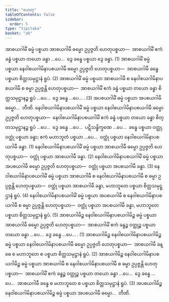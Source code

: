 ```yaml
---
title: "ဟေတု"
tableOfContents: false
sidebar:
  order: 5
type: "tipitaka"
basket: "ab"
---
```



<DynamicBreadcrumb />

<Division number="18">

<Paragraph number="1471">
အာစယဂါမိံ ဓမ္မံ ပစ္စယာ အာစယဂါမီ ဓမ္မော ဥပ္ပဇ္ဇတိ ဟေတုပစ္စယာ—  အာစယဂါမိံ ဧကံ ခန္ဓံ ပစ္စယာ တယော ခန္ဓာ …ပေ…  ဒွေ ခန္ဓေ ပစ္စယာ ဒွေ ခန္ဓာ. (1)
</Paragraph>

<Paragraph number="1472">
အာစယဂါမိံ ဓမ္မံ ပစ္စယာ နေဝါစယဂါမိနာပစယဂါမီ ဓမ္မော ဥပ္ပဇ္ဇတိ ဟေတုပစ္စယာ—  အာစယဂါမီ ခန္ဓေ ပစ္စယာ စိတ္တသမုဋ္ဌာနံ ရူပံ. (2)
</Paragraph>

<Paragraph number="1473">
အာစယဂါမိံ ဓမ္မံ ပစ္စယာ အာစယဂါမီ စ နေဝါစယဂါမိနာပစယဂါမီ စ ဓမ္မာ ဥပ္ပဇ္ဇန္တိ ဟေတုပစ္စယာ—  အာစယဂါမိံ ဧကံ ခန္ဓံ ပစ္စယာ တယော ခန္ဓာ စိတ္တသမုဋ္ဌာနဉ္စ ရူပံ …ပေ…  ဒွေ ခန္ဓေ …ပေ… . (3)
</Paragraph>

<Paragraph number="1474">
အပစယဂါမိံ ဓမ္မံ ပစ္စယာ အပစယဂါမီ ဓမ္မော…  တီဏိ.
</Paragraph>

</Division>
<Division number="19">

<Paragraph number="1475">
နေဝါစယဂါမိနာပစယဂါမိံ ဓမ္မံ ပစ္စယာ နေဝါစယဂါမိနာပစယဂါမီ ဓမ္မော ဥပ္ပဇ္ဇတိ ဟေတုပစ္စယာ—  နေဝါစယဂါမိနာပစယဂါမိံ ဧကံ ခန္ဓံ ပစ္စယာ တယော ခန္ဓာ စိတ္တသမုဋ္ဌာနဉ္စ ရူပံ …ပေ…  ဒွေ ခန္ဓေ …ပေ…  ပဋိသန္ဓိက္ခဏေ …ပေ…  ခန္ဓေ ပစ္စယာ ဝတ္ထု, ဝတ္ထုံ ပစ္စယာ ခန္ဓာ; ဧကံ မဟာဘူတံ ပစ္စယာ …ပေ…  ဝတ္ထုံ ပစ္စယာ နေဝါစယဂါမိနာပစယဂါမီ ခန္ဓာ. (1)
</Paragraph>

<Paragraph number="1476">
နေဝါစယဂါမိနာပစယဂါမိံ ဓမ္မံ ပစ္စယာ အာစယဂါမီ ဓမ္မော ဥပ္ပဇ္ဇတိ ဟေတုပစ္စယာ—  ဝတ္ထုံ ပစ္စယာ အာစယဂါမီ ခန္ဓာ. (2)
</Paragraph>

<Paragraph number="1477">
နေဝါစယဂါမိနာပစယဂါမိံ ဓမ္မံ ပစ္စယာ အပစယဂါမီ ဓမ္မော ဥပ္ပဇ္ဇတိ ဟေတုပစ္စယာ—  ဝတ္ထုံ ပစ္စယာ အပစယဂါမီ ခန္ဓာ. (3)
</Paragraph>

<Paragraph number="1478">
နေဝါစယဂါမိနာပစယဂါမိံ ဓမ္မံ ပစ္စယာ အာစယဂါမီ စ နေဝါစယဂါမိနာပစယဂါမီ စ ဓမ္မာ ဥပ္ပဇ္ဇန္တိ ဟေတုပစ္စယာ—  ဝတ္ထုံ ပစ္စယာ အာစယဂါမီ ခန္ဓာ, မဟာဘူတေ ပစ္စယာ စိတ္တသမုဋ္ဌာနံ ရူပံ. (4)
</Paragraph>

<Paragraph number="1479">
နေဝါစယဂါမိနာပစယဂါမိံ ဓမ္မံ ပစ္စယာ အပစယဂါမီ စ နေဝါစယဂါမိနာပစယဂါမီ စ ဓမ္မာ ဥပ္ပဇ္ဇန္တိ ဟေတုပစ္စယာ—  ဝတ္ထုံ ပစ္စယာ အပစယဂါမီ ခန္ဓာ, မဟာဘူတေ ပစ္စယာ စိတ္တသမုဋ္ဌာနံ ရူပံ. (5)
</Paragraph>

</Division>
<Division number="20">

<Paragraph number="1480">
အာစယဂါမိဉ္စ နေဝါစယဂါမိနာပစယဂါမိဉ္စ ဓမ္မံ ပစ္စယာ အာစယဂါမီ ဓမ္မော ဥပ္ပဇ္ဇတိ ဟေတုပစ္စယာ—  အာစယဂါမိံ ဧကံ ခန္ဓဉ္စ ဝတ္ထုဉ္စ ပစ္စယာ တယော ခန္ဓာ …ပေ…  ဒွေ ခန္ဓေ …ပေ… . (1)
</Paragraph>

<Paragraph number="1481">
အာစယဂါမိဉ္စ နေဝါစယဂါမိနာပစယဂါမိဉ္စ ဓမ္မံ ပစ္စယာ နေဝါစယဂါမိနာပစယဂါမီ ဓမ္မော ဥပ္ပဇ္ဇတိ ဟေတုပစ္စယာ—  အာစယဂါမီ ခန္ဓေ စ မဟာဘူတေ စ ပစ္စယာ စိတ္တသမုဋ္ဌာနံ ရူပံ. (2)
</Paragraph>

<Paragraph number="1482">
အာစယဂါမိဉ္စ နေဝါစယဂါမိနာပစယဂါမိဉ္စ ဓမ္မံ ပစ္စယာ အာစယဂါမီ စ နေဝါစယဂါမိနာပစယဂါမီ စ ဓမ္မာ ဥပ္ပဇ္ဇန္တိ ဟေတုပစ္စယာ—  အာစယဂါမိံ ဧကံ ခန္ဓဉ္စ ဝတ္ထုဉ္စ ပစ္စယာ တယော ခန္ဓာ …ပေ…  ဒွေ ခန္ဓေ …ပေ…  အာစယဂါမီ ခန္ဓေ စ မဟာဘူတေ စ ပစ္စယာ စိတ္တသမုဋ္ဌာနံ ရူပံ. (3)
</Paragraph>

<Paragraph number="1483">
အပစယဂါမိဉ္စ နေဝါစယဂါမိနာပစယဂါမိဉ္စ ဓမ္မံ ပစ္စယာ အပစယဂါမီ ဓမ္မော…  တီဏိ.
</Paragraph>
</Division>